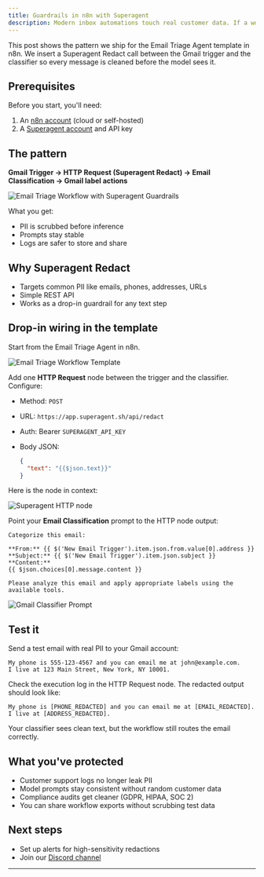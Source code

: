 ```yaml
---
title: Guardrails in n8n with Superagent
description: Modern inbox automations touch real customer data. If a workflow reads raw mail, you risk leaking phone numbers, emails, addresses, card-like strings, and URLs into logs and prompts. Redaction gives you a safety buffer while keeping your agents useful.
---
```


This post shows the pattern we ship for the Email Triage Agent template in n8n. We insert a Superagent Redact call between the Gmail trigger and the classifier so every message is cleaned before the model sees it.

## Prerequisites

Before you start, you'll need:

1. An [n8n account](https://n8n.io) (cloud or self-hosted)
2. A [Superagent account](https://app.superagent.sh) and API key

## The pattern

**Gmail Trigger → HTTP Request (Superagent Redact) → Email Classification → Gmail label actions**

![Email Triage Workflow with Superagent Guardrails](/n8n-1.png)

What you get:

* PII is scrubbed before inference
* Prompts stay stable
* Logs are safer to store and share

## Why Superagent Redact

* Targets common PII like emails, phones, addresses, URLs
* Simple REST API
* Works as a drop-in guardrail for any text step

## Drop-in wiring in the template

Start from the Email Triage Agent in n8n.

![Email Triage Workflow Template](/n8n-2.png)

Add one **HTTP Request** node between the trigger and the classifier. Configure:

* Method: `POST`
* URL: `https://app.superagent.sh/api/redact`
* Auth: Bearer `SUPERAGENT_API_KEY`
* Body JSON:

  ```json
  {
    "text": "{{$json.text}}"
  }
  ```

Here is the node in context:

![Superagent HTTP node](/n8n-3.png)

Point your **Email Classification** prompt to the HTTP node output:

```
Categorize this email:

**From:** {{ $('New Email Trigger').item.json.from.value[0].address }}
**Subject:** {{ $('New Email Trigger').item.json.subject }}
**Content:** 
{{ $json.choices[0].message.content }}

Please analyze this email and apply appropriate labels using the available tools.
```

![Gmail Classifier Prompt](/n8n-4.png)

## Test it

Send a test email with real PII to your Gmail account:

```
My phone is 555-123-4567 and you can email me at john@example.com.
I live at 123 Main Street, New York, NY 10001.
```

Check the execution log in the HTTP Request node. The redacted output should look like:

```
My phone is [PHONE_REDACTED] and you can email me at [EMAIL_REDACTED].
I live at [ADDRESS_REDACTED].
```

Your classifier sees clean text, but the workflow still routes the email correctly.

## What you've protected

* Customer support logs no longer leak PII
* Model prompts stay consistent without random customer data
* Compliance audits get cleaner (GDPR, HIPAA, SOC 2)
* You can share workflow exports without scrubbing test data

## Next steps

* Set up alerts for high-sensitivity redactions
* Join our [Discord channel](https://discord.gg/spZ7MnqFT4)

---